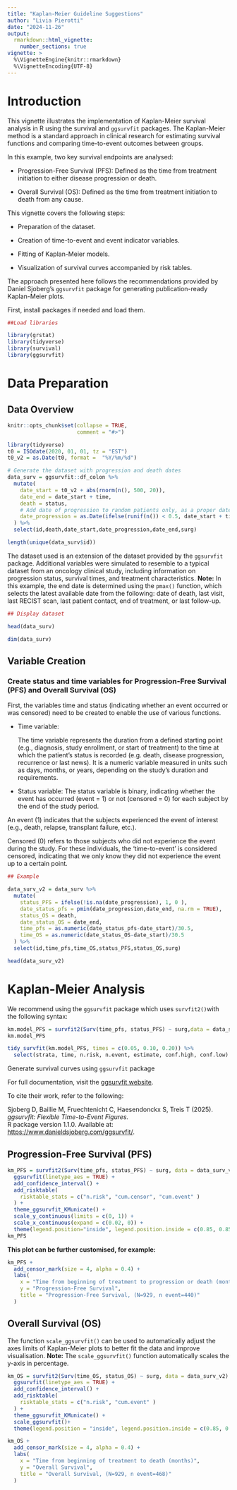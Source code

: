 ```yaml
---
title: "Kaplan-Meier Guideline Suggestions"
author: "Livia Pierotti"
date: "2024-11-26"
output: 
  rmarkdown::html_vignette:
    number_sections: true
vignette: >
  %\VignetteEngine{knitr::rmarkdown}
  %\VignetteEncoding{UTF-8}
---
```

  
# Introduction

This vignette illustrates the implementation of Kaplan-Meier survival analysis in R using the survival and `ggsurvfit` packages. The Kaplan-Meier method is a standard approach in clinical research for estimating survival functions and comparing time-to-event outcomes between groups.

In this example, two key survival endpoints are analysed:

*   Progression-Free Survival (PFS): Defined as the time from treatment initiation to either disease progression or death.

*   Overall Survival (OS): Defined as the time from treatment initiation to death from any cause.

This vignette covers the following steps:

* Preparation of the dataset.

* Creation of time-to-event and event indicator variables.

* Fitting of Kaplan-Meier models.

* Visualization of survival curves accompanied by risk tables.

The approach presented here follows the recommendations provided by Daniel Sjoberg's `ggsurvfit` package for generating publication-ready Kaplan-Meier plots.
  
First, install packages if needed and load them.   
  
```r
##Load libraries

library(grstat)
library(tidyverse)
library(survival)
library(ggsurvfit)
```

# Data Preparation

## Data Overview

```r
knitr::opts_chunk$set(collapse = TRUE,
                      comment = "#>")

library(tidyverse)
t0 = ISOdate(2020, 01, 01, tz = "EST")
t0_v2 = as.Date(t0, format =  "%Y/%m/%d")

# Generate the dataset with progression and death dates
data_surv = ggsurvfit::df_colon %>% 
  mutate(
    date_start = t0_v2 + abs(rnorm(n(), 500, 20)), 
    date_end = date_start + time,
    death = status,
    # Add date of progression to random patients only, as a proper date
    date_progression = as.Date(ifelse(runif(n()) < 0.5, date_start + time * runif(n(), 0.6, 0.8), NA), origin = "1970-01-01"),
  ) %>% 
  select(id,death,date_start,date_progression,date_end,surg)

length(unique(data_surv$id))

```

The dataset used is an extension of the dataset provided by the `ggsurvfit` package. Additional variables were simulated to resemble to a typical dataset from an oncology clinical study, including information on progression status, survival times, and treatment characteristics.
**Note:** In this example, the end date is determined using the `pmax()` function, which selects the latest available date from the following: date of death, last visit, last RECIST scan, last patient contact, end of treatment, or last follow-up.

```r
## Display dataset

head(data_surv)

dim(data_surv)
```

## Variable Creation

### Create status and time variables for Progression-Free Survival (PFS) and Overall Survival (OS)

First, the variables time and status (indicating whether an event occurred or was censored) need to be created to enable the use of various functions.

* Time variable:
  
  The time variable represents the duration from a defined starting point (e.g., diagnosis, study enrollment, or start of treatment) to the time at which the patient's status is recorded (e.g. death, disease progression, recurrence or last news). It is a numeric variable measured in units such as days, months, or years, depending on the study's duration and requirements.

* Status variable:
  The status variable is binary, indicating whether the event has occurred (event = 1) or not (censored = 0) for each subject by the end of the study period.

An event (1) indicates that the subjects experienced the event of interest (e.g., death, relapse, transplant failure, etc.).

Censored (0) refers to those subjects who did not experience the event during the study. For these individuals, the 'time-to-event' is considered censored, indicating that we only know they did not experience the event up to a certain point.

```r
## Example

data_surv_v2 = data_surv %>%
  mutate(
    status_PFS = ifelse(!is.na(date_progression), 1, 0 ),
    date_status_pfs = pmin(date_progression,date_end, na.rm = TRUE),
    status_OS = death,
    date_status_OS = date_end,
    time_pfs = as.numeric(date_status_pfs-date_start)/30.5,
    time_OS = as.numeric(date_status_OS-date_start)/30.5
  ) %>% 
  select(id,time_pfs,time_OS,status_PFS,status_OS,surg)

head(data_surv_v2)
```

# Kaplan-Meier Analysis

We recommend using the `ggsurvfit` package which uses `survfit2()`with the following syntax:

```r
km.model_PFS = survfit2(Surv(time_pfs, status_PFS) ~ surg,data = data_surv_v2)
km.model_PFS

tidy_survfit(km.model_PFS, times = c(0.05, 0.10, 0.20)) %>% 
  select(strata, time, n.risk, n.event, estimate, conf.high, conf.low)
```


Generate survival curves using `ggsurvfit` package

For full documentation, visit the [ggsurvfit website](https://www.danieldsjoberg.com/ggsurvfit/articles/gallery.html#kmunicate).  

To cite their work, refer to the following:  

Sjoberg D, Baillie M, Fruechtenicht C, Haesendonckx S, Treis T (2025). *ggsurvfit: Flexible Time-to-Event Figures.*  
R package version 1.1.0. Available at: [https://www.danieldsjoberg.com/ggsurvfit/](https://www.danieldsjoberg.com/ggsurvfit/). 

## Progression-Free Survival (PFS)

```r
km_PFS = survfit2(Surv(time_pfs, status_PFS) ~ surg, data = data_surv_v2) %>%
  ggsurvfit(linetype_aes = TRUE) +
  add_confidence_interval() +
  add_risktable(
    risktable_stats = c("n.risk", "cum.censor", "cum.event" )
  ) +
  theme_ggsurvfit_KMunicate() +
  scale_y_continuous(limits = c(0, 1)) +
  scale_x_continuous(expand = c(0.02, 0)) +
  theme(legend.position="inside", legend.position.inside = c(0.85, 0.85))
km_PFS
```


**This plot can be further customised, for example:**

```r
km_PFS +
  add_censor_mark(size = 4, alpha = 0.4) +
  labs(
    x = "Time from beginning of treatment to progression or death (months)",
    y = "Progression-Free Survival",
    title = "Progression-Free Survival, (N=929, n event=440)"
  ) 
```


## Overall Survival (OS)

The function `scale_ggsurvfit()` can be used to automatically adjust the axes limits of Kaplan-Meier plots to better fit the data and improve visualisation.
**Note:** The `scale_ggsurvfit()` function automatically scales the y-axis in percentage.

```r
km_OS = survfit2(Surv(time_OS, status_OS) ~ surg, data = data_surv_v2) %>%
  ggsurvfit(linetype_aes = TRUE) +
  add_confidence_interval() +
  add_risktable(
    risktable_stats = c("n.risk", "cum.event" )
  ) +
  theme_ggsurvfit_KMunicate() +
  scale_ggsurvfit()+
  theme(legend.position = "inside", legend.position.inside = c(0.85, 0.85))

km_OS +
  add_censor_mark(size = 4, alpha = 0.4) +
  labs(
    x = "Time from beginning of treatment to death (months)",
    y = "Overall Survival",
    title = "Overall Survival, (N=929, n event=468)"
  ) 
```





